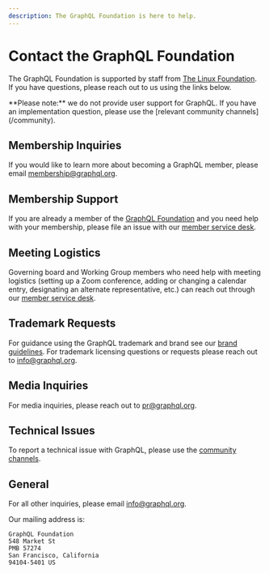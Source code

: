 ```yaml
---
description: The GraphQL Foundation is here to help.
---
```


# Contact the GraphQL Foundation

The GraphQL Foundation is supported by staff from
[The Linux Foundation](https://linuxfoundation.org). If you have questions,
please reach out to us using the links below.


<Callout type="warning">
  **Please note:** we do not provide user support for GraphQL. If you have an
  implementation question, please use the [relevant community
  channels](/community).
</Callout>

## Membership Inquiries

If you would like to learn more about becoming a GraphQL member, please email
[membership@graphql.org](mailto:membership@graphql.org).

## Membership Support

If you are already a member of the [GraphQL Foundation](/foundation/) and you
need help with your membership, please file an issue with our
[member service desk](https://members.graphql.org).

## Meeting Logistics

Governing board and Working Group members who need help with meeting logistics
(setting up a Zoom conference, adding or changing a calendar entry, designating
an alternate representative, etc.) can reach out through our
[member service desk](https://members.graphql.org).

## Trademark Requests

For guidance using the GraphQL trademark and brand see our
[brand guidelines](/brand). For trademark licensing questions or requests please
reach out to
[info@graphql.org](mailto:info@graphql.org?subject=Trademark%20Request).

## Media Inquiries

For media inquiries, please reach out to
[pr@graphql.org](mailto:pr@graphql.org).

## Technical Issues

To report a technical issue with GraphQL, please use the
[community channels](/community/).

## General

For all other inquiries, please email
[info@graphql.org](mailto:info@graphql.org).

Our mailing address is:

```text copy
GraphQL Foundation
548 Market St
PMB 57274
San Francisco, California
94104-5401 US
```
